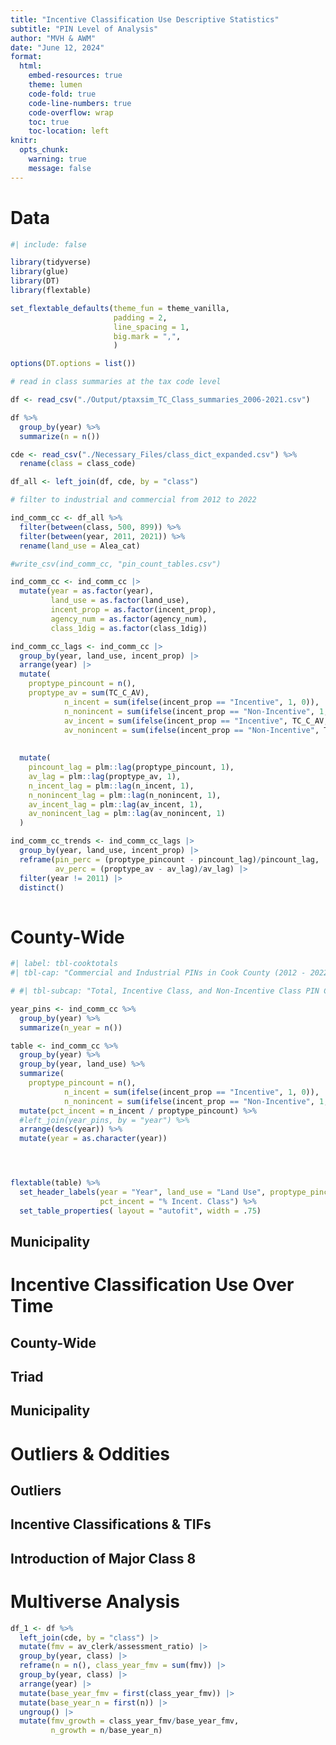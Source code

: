 ```yaml
---
title: "Incentive Classification Use Descriptive Statistics"
subtitle: "PIN Level of Analysis"
author: "MVH & AWM"
date: "June 12, 2024"
format: 
  html:
    embed-resources: true
    theme: lumen
    code-fold: true
    code-line-numbers: true
    code-overflow: wrap
    toc: true
    toc-location: left
knitr: 
  opts_chunk:
    warning: true
    message: false
---
```


# Data

```r
#| include: false

library(tidyverse)
library(glue)
library(DT)
library(flextable)

set_flextable_defaults(theme_fun = theme_vanilla, 
                       padding = 2,
                       line_spacing = 1,
                       big.mark = ",",
                       )

options(DT.options = list())

# read in class summaries at the tax code level

df <- read_csv("./Output/ptaxsim_TC_Class_summaries_2006-2021.csv")

df %>%
  group_by(year) %>%
  summarize(n = n())

cde <- read_csv("./Necessary_Files/class_dict_expanded.csv") %>%
  rename(class = class_code)

df_all <- left_join(df, cde, by = "class")

# filter to industrial and commercial from 2012 to 2022

ind_comm_cc <- df_all %>%
  filter(between(class, 500, 899)) %>%
  filter(between(year, 2011, 2021)) %>%
  rename(land_use = Alea_cat)

#write_csv(ind_comm_cc, "pin_count_tables.csv")

```

```r

ind_comm_cc <- ind_comm_cc |>
  mutate(year = as.factor(year),
         land_use = as.factor(land_use),
         incent_prop = as.factor(incent_prop),
         agency_num = as.factor(agency_num),
         class_1dig = as.factor(class_1dig))

ind_comm_cc_lags <- ind_comm_cc |>
  group_by(year, land_use, incent_prop) |>
  arrange(year) |>
  mutate(
    proptype_pincount = n(),
    proptype_av = sum(TC_C_AV),
            n_incent = sum(ifelse(incent_prop == "Incentive", 1, 0)),
            n_nonincent = sum(ifelse(incent_prop == "Non-Incentive", 1, 0)),
            av_incent = sum(ifelse(incent_prop == "Incentive", TC_C_AV, 0)),
            av_nonincent = sum(ifelse(incent_prop == "Non-Incentive", TC_C_AV, 0))) |>
  
  
  mutate(
    pincount_lag = plm::lag(proptype_pincount, 1),
    av_lag = plm::lag(proptype_av, 1),
    n_incent_lag = plm::lag(n_incent, 1),
    n_nonincent_lag = plm::lag(n_nonincent, 1),
    av_incent_lag = plm::lag(av_incent, 1),
    av_nonincent_lag = plm::lag(av_nonincent, 1)
  )

ind_comm_cc_trends <- ind_comm_cc_lags |>
  group_by(year, land_use, incent_prop) |>
  reframe(pin_perc = (proptype_pincount - pincount_lag)/pincount_lag,
          av_perc = (proptype_av - av_lag)/av_lag) |>
  filter(year != 2011) |>
  distinct()
  

```

# County-Wide

```r
#| label: tbl-cooktotals
#| tbl-cap: "Commercial and Industrial PINs in Cook County (2012 - 2022)"

# #| tbl-subcap: "Total, Incentive Class, and Non-Incentive Class PIN Counts"

year_pins <- ind_comm_cc %>%
  group_by(year) %>%
  summarize(n_year = n())

table <- ind_comm_cc %>%
  group_by(year) %>%
  group_by(year, land_use) %>%
  summarize(
    proptype_pincount = n(),
            n_incent = sum(ifelse(incent_prop == "Incentive", 1, 0)),
            n_nonincent = sum(ifelse(incent_prop == "Non-Incentive", 1, 0))) %>%
  mutate(pct_incent = n_incent / proptype_pincount) %>%
  #left_join(year_pins, by = "year") %>%
  arrange(desc(year)) %>%
  mutate(year = as.character(year))




flextable(table) %>% 
  set_header_labels(year = "Year", land_use = "Land Use", proptype_pincount = 'Total', n_incent = "Incent. Class", n_nonincent = "No Incent. Class",
                    pct_incent = "% Incent. Class") %>%
  set_table_properties( layout = "autofit", width = .75)

```

## Municipality

# Incentive Classification Use Over Time

## County-Wide

## Triad

## Municipality

# Outliers & Oddities

## Outliers

## Incentive Classifications & TIFs

## Introduction of Major Class 8

# Multiverse Analysis

```r

df_1 <- df %>%
  left_join(cde, by = "class") |>
  mutate(fmv = av_clerk/assessment_ratio) |>
  group_by(year, class) |>
  reframe(n = n(), class_year_fmv = sum(fmv)) |>
  group_by(year, class) |>
  arrange(year) |>
  mutate(base_year_fmv = first(class_year_fmv)) |>
  mutate(base_year_n = first(n)) |>
  ungroup() |>
  mutate(fmv_growth = class_year_fmv/base_year_fmv,
         n_growth = n/base_year_n)

```
